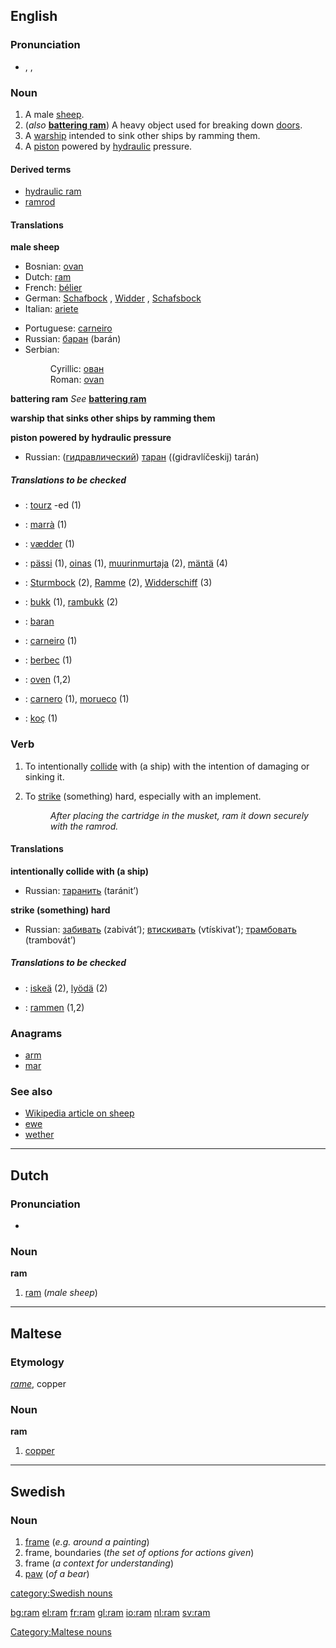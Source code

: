 {{see|Ram|RAM}}
==English==

===Pronunciation===
* {{AHD|răm}}, {{IPA|/ræm/}}, {{SAMPA|/r{m/}}

===Noun===
{{en-noun}}

# A male [[sheep]].
# (''also'' '''[[battering ram]]''') A heavy object used for breaking down [[door]]s.
# A [[warship]] intended to sink other ships by ramming them.
# A [[piston]] powered by [[hydraulic]] pressure.

====Derived terms====
*[[hydraulic ram]]
*[[ramrod]]

====Translations====
'''male sheep'''
{{top}}
*Bosnian: [[ovan#Bosnian|ovan]] {{m}}
*Dutch: [[ram#Dutch|ram]] {{m}}
*French: [[bélier]] {{m}}
*German: [[Schafbock]] {{m}}, [[Widder]] {{m}}, [[Schafsbock]] {{m}}
*Italian: [[ariete]] {{m}}<!--"montone" is a wether, which is not the same thing-->
{{mid}}
*Portuguese: [[carneiro]] {{m}}
*Russian: [[баран]] (barán) {{m}}
*Serbian:
*:Cyrillic: [[ован#Serbian|ован]] {{m}}
*:Roman: [[ovan#Serbian|ovan]] {{m}}
{{bottom}}

'''battering ram'''
''See'' '''[[battering ram]]'''

'''warship that sinks other ships by ramming them'''
{{top}}
{{mid}}
{{bottom}}

'''piston powered by hydraulic pressure'''
{{top}}
{{mid}}
*Russian: ([[гидравлический]]) [[таран]] ((gidravlíčeskij) tarán) {{m}}
{{bottom}}

=====Translations to be checked=====
<!--Remove this section once all of the translations below have been moved into the tables above.-->
{{checktrans}}
*{{ttbc|Breton}}: [[tourz]] {{m}} -ed {{p}} (1)
*{{ttbc|Catalan}}: [[marrà]] {{m}} (1)
*{{ttbc|Danish}}: [[vædder]] (1)
*{{ttbc|Finnish}}: [[pässi]] (1), [[oinas]] (1), [[muurinmurtaja]] (2), [[mäntä]] (4)
*{{ttbc|German}}: [[Sturmbock]] {{m}} (2), [[Ramme]] {{f}} (2), [[Widderschiff]] {{n}} (3)
*{{ttbc|Norwegian}}: [[bukk]] {{m}} (1), [[rambukk]] {{m}} (2)
*{{ttbc|Polish}}: [[baran]] {{m}}
*{{ttbc|Portuguese}}: [[carneiro]] {{m}} (1)
*{{ttbc|Romanian}}: [[berbec]] (1)
*{{ttbc|Slovene}}: [[oven#Slovene|oven]] {{m}} (1,2)
*{{ttbc|Spanish}}: [[carnero]] {{m}} (1), [[morueco]] {{m}} (1)
*{{ttbc|Turkish}}: [[koç]] (1)

===Verb===
{{en-verb|ram|m|ed}}

#{{transitive}} To intentionally [[collide]] with (a ship) with the intention of damaging or sinking it.
#{{transitive}} To [[strike]] (something) hard, especially with an implement.
#: ''After placing the cartridge in the musket, ram it down securely with the ramrod.''

====Translations====
'''intentionally collide with (a ship)'''
{{top}}
{{mid}}
*Russian: [[таранить]] (taránit’)
{{bottom}}

'''strike (something) hard'''
{{top}}
{{mid}}
*Russian: [[забивать]] (zabivát’); [[втискивать]] (vtískivat’); [[трамбовать]] (trambovát’)
{{bottom}}

=====Translations to be checked=====
<!--Remove this section once all of the translations below have been moved into the tables above.-->
{{checktrans}}
*{{ttbc|Finnish}}: [[iskeä]] (2), [[lyödä]] (2)
*{{ttbc|German}}: [[rammen]] (1,2)

===Anagrams===
*[[arm]]
*[[mar]]

===See also===
*[[w:sheep|Wikipedia article on sheep]]
*[[ewe]]
*[[wether]]

----

==Dutch==

===Pronunciation===
*{{IPA|/ram/}}

===Noun===
'''ram'''

#[[ram#English|ram]] (''male sheep'')

----

==Maltese==

===Etymology===
{{It.}} ''[[rame]]'', copper

===Noun===
'''ram'''

#[[copper]]

[[Category:Maltese nouns]]

----

==Swedish==

===Noun===
{{sv-noun-reg-ar}}

#[[frame]] (''e.g. around a painting'')
#frame, boundaries (''the set of options for actions given'')
#frame (''a context for understanding'')
#[[paw]] (''of a bear'')

[[category:Swedish nouns]]

[[bg:ram]]
[[el:ram]]
[[fr:ram]]
[[gl:ram]]
[[io:ram]]
[[nl:ram]]
[[sv:ram]]